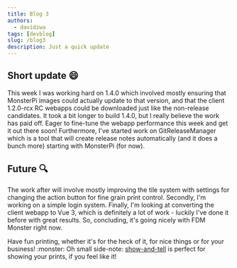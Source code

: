 ```yaml
---
title: Blog 3
authors:
  - davidzwa
tags: [devblog]
slug: /blog3
description: Just a quick update
---
```


## Short update 😄

This week I was working hard on 1.4.0 which involved mostly ensuring that MonsterPi images could actually update to that version, and that the client 1.2.0-rcx RC webapps could be downloaded just like the non-release candidates.
It took a bit longer to build 1.4.0, but I really believe the work has paid off. Eager to fine-tune the webapp performance this week and get it out there soon!
Furthermore, I've started work on GitReleaseManager which is a tool that will create release notes automatically (and it does a bunch more) starting with MonsterPi (for now).

<!--truncate-->

## Future 🔍

The work after will involve mostly improving the tile system with settings for changing the action button for fine grain print control. Secondly, I'm working on a simple login system. Finally, I'm looking at converting the client webapp to Vue 3, which is definitely a lot of work - luckily I've done it before with great results. So, concluding, it's going nicely with FDM Monster right now.

Have fun printing, whether it's for the heck of it, for nice things or for your business! :monster:
Oh small side-note: [⁠show-and-tell](https://discord.com/channels/864835453773807686/1048129598099034112) is perfect for showing your prints, if you feel like it!
